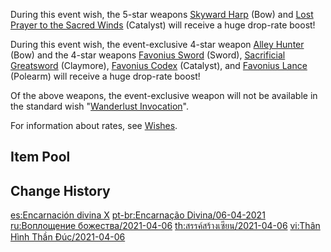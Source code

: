 {{Wish
|name              = Epitome Invocation 2021-04-06
|image             = Epitome Invocation 2021-04-06.png
|type              = Weapon Event
|duration          = event
|time_start        = 2021-04-06 18:00:00
|time_end          = 2021-04-27 14:59:59
|link              = https://genshin.hoyoverse.com/en/news/detail/9739
|preceding         = Epitome Invocation/2021-03-17
|alongside         = Farewell of Snezhnaya/2021-04-06
|succeeding        = Epitome Invocation/2021-04-28
}}
During this event wish, the 5-star weapons [[Skyward Harp]] (Bow) and [[Lost Prayer to the Sacred Winds]] (Catalyst) will receive a huge drop-rate boost!

During this event wish, the event-exclusive 4-star weapon [[Alley Hunter]] (Bow) and the 4-star weapons [[Favonius Sword]] (Sword), [[Sacrificial Greatsword]] (Claymore), [[Favonius Codex]] (Catalyst), and [[Favonius Lance]] (Polearm) will receive a huge drop-rate boost!

Of the above weapons, the event-exclusive weapon will not be available in the standard wish "[[Wanderlust Invocation]]".

For information about rates, see [[Wishes]].

==Item Pool==
{{Wish Pool
|^Skyward Harp
|^Lost Prayer to the Sacred Winds
|^Alley Hunter
|^Favonius Sword
|^Sacrificial Greatsword
|^Favonius Codex
|^Favonius Lance
|Amos' Bow
|Aquila Favonia
|Primordial Jade Winged-Spear
|Skyward Atlas
|Skyward Blade
|Skyward Pride
|Skyward Spine
|Wolf's Gravestone
|Barbara
|Beidou
|Bennett
|Chongyun
|Diona
|Fischl
|Ningguang
|Noelle
|Razor
|Sucrose
|Xiangling
|Xingqiu
|Xinyan
|Dragon's Bane
|Eye of Perception
|Favonius Greatsword
|Favonius Warbow
|Lion's Roar
|Rainslasher
|Rust
|Sacrificial Bow
|Sacrificial Fragments
|Sacrificial Sword
|The Bell
|The Flute
|The Stringless
|The Widsith
|Black Tassel
|Bloodtainted Greatsword
|Cool Steel
|Debate Club
|Emerald Orb
|Ferrous Shadow
|Harbinger of Dawn
|Magic Guide
|Raven Bow
|Sharpshooter's Oath
|Skyrider Sword
|Slingshot
|Thrilling Tales of Dragon Slayers
}}

==Change History==
{{Change History|1.4}}

[[es:Encarnación divina X]]
[[pt-br:Encarnação Divina/06-04-2021]]
[[ru:Воплощение божества/2021-04-06]]
[[th:สรรค์สร้างเซียน/2021-04-06]]
[[vi:Thân Hình Thần Đúc/2021-04-06]]